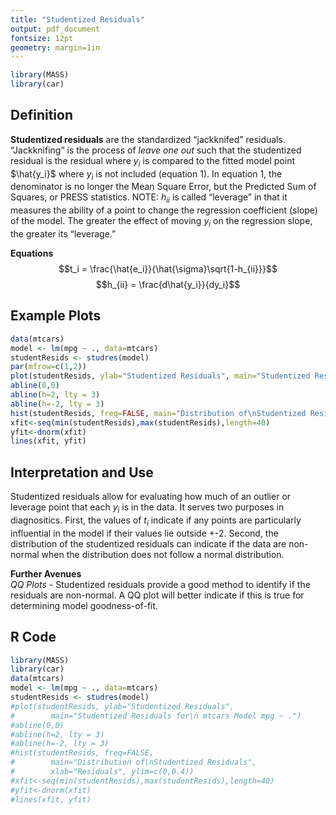 ```yaml
---
title: "Studentized Residuals"
output: pdf_document
fontsize: 12pt
geometry: margin=1in
---
```

```r
library(MASS)
library(car)
```

## Definition
**Studentized residuals** are the standardized "jackknifed" residuals. "Jackknifing" is the process of *leave one out* such that the studentized residual is the residual where $y_i$ is compared to the fitted model point $\hat{y_i}$ where $y_i$ is not included (equation 1). In equation 1, the denominator is no longer the Mean Square Error, but the Predicted Sum of Squares, or PRESS statistics. NOTE: $h_{ii}$ is called "leverage" in that it measures the ability of a point to change the regression coefficient (slope) of the model. The greater the effect of moving $y_i$ on the regression slope, the greater its "leverage."

**Equations**
      $$t_i = \frac{\hat{e_i}}{\hat{\sigma}\sqrt{1-h_{ii}}}$$
      $$h_{ii} = \frac{d\hat{y_i}}{dy_i}$$
      
      
## Example Plots
```r
data(mtcars)
model <- lm(mpg ~ ., data=mtcars)
studentResids <- studres(model)
par(mfrow=c(1,2))
plot(studentResids, ylab="Studentized Residuals", main="Studentized Residuals for\n mtcars Model mpg ~ .")
abline(0,0)
abline(h=2, lty = 3)
abline(h=-2, lty = 3)
hist(studentResids, freq=FALSE, main="Distribution of\nStudentized Residuals", xlab="Residuals", ylim=c(0,0.4))
xfit<-seq(min(studentResids),max(studentResids),length=40) 
yfit<-dnorm(xfit) 
lines(xfit, yfit)
```

## Interpretation and Use
Studentized residuals allow for evaluating how much of an outlier or leverage point that each $y_i$ is in the data. It serves two purposes in diagnositics. First, the values of $t_i$ indicate if any points are particularly influential in the model if their values lie outside +-2. Second, the distribution of the studentized residuals can indicate if the data are non-normal when the distribution does not follow a normal distribution.  
      
**Further Avenues**  
*QQ Plots* - Studentized residuals provide a good method to identify if the residuals are non-normal. A QQ plot will better indicate if this is true for determining model goodness-of-fit. 

## R Code
```r
library(MASS)
library(car)
data(mtcars)
model <- lm(mpg ~ ., data=mtcars)
studentResids <- studres(model)
#plot(studentResids, ylab="Studentized Residuals", 
#        main="Studentized Residuals for\n mtcars Model mpg ~ .")
#abline(0,0)
#abline(h=2, lty = 3)
#abline(h=-2, lty = 3)
#hist(studentResids, freq=FALSE, 
#        main="Distribution of\nStudentized Residuals", 
#        xlab="Residuals", ylim=c(0,0.4))
#xfit<-seq(min(studentResids),max(studentResids),length=40) 
#yfit<-dnorm(xfit) 
#lines(xfit, yfit)
```
